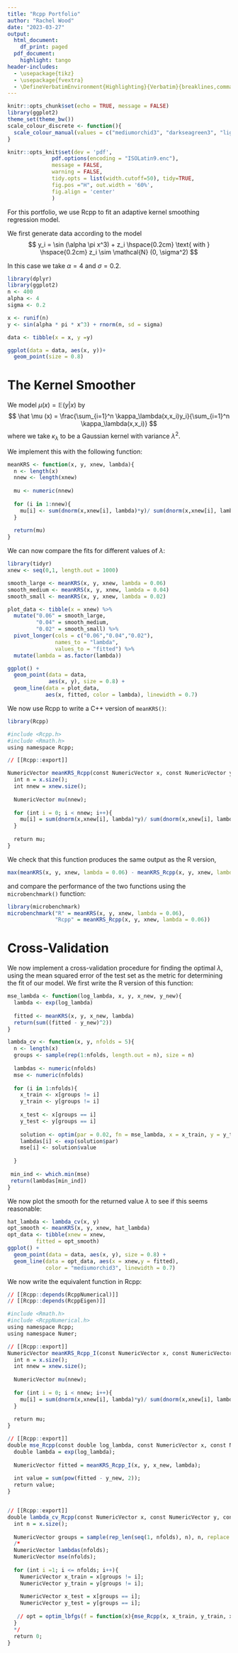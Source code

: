 ```yaml
---
title: "Rcpp Portfolio"
author: "Rachel Wood"
date: "2023-03-27"
output:
  html_document:
    df_print: paged
  pdf_document: 
    highlight: tango
header-includes: 
  - \usepackage{tikz}
  - \usepackage{fvextra}
  - \DefineVerbatimEnvironment{Highlighting}{Verbatim}{breaklines,commandchars=\\\{\}}    
---
```


```r
knitr::opts_chunk$set(echo = TRUE, message = FALSE)
library(ggplot2)
theme_set(theme_bw())
scale_colour_discrete <- function(){
  scale_colour_manual(values = c("mediumorchid3", "darkseagreen3", "lightpink2"))
}

knitr::opts_knit$set(dev = 'pdf',
              pdf.options(encoding = "ISOLatin9.enc"),
              message = FALSE,
              warning = FALSE,
              tidy.opts = list(width.cutoff=50), tidy=TRUE,
              fig.pos ="H", out.width = '60%',
              fig.align = 'center'
              )

```

For this portfolio, we use Rcpp to fit an adaptive kernel smoothing regression model. 

We first generate data according to the model
$$
y_i = \sin (\alpha \pi x^3) + z_i \hspace{0.2cm} \text{ with } \hspace{0.2cm} z_i \sim \mathcal{N} (0, \sigma^2)
$$

In this case we take $\alpha = 4$ and $\sigma = 0.2$.

```r
library(dplyr)
library(ggplot2)
n <- 400 
alpha <- 4
sigma <- 0.2

x <- runif(n)
y <- sin(alpha * pi * x^3) + rnorm(n, sd = sigma)

data <- tibble(x = x, y =y)

ggplot(data = data, aes(x, y))+
  geom_point(size = 0.8)
```

# The Kernel Smoother

We model $\mu(x) = \mathbb{E}  (y|x)$ by
$$
\hat \mu (x) = \frac{\sum_{i=1}^n \kappa_\lambda(x,x_i)y_i}{\sum_{i=1}^n \kappa_\lambda(x,x_i)}
$$
where we take $\kappa_\lambda$ to be a Gaussian kernel with variance $\lambda^2$.

We implement this with the following function:

```r
meanKRS <- function(x, y, xnew, lambda){
  n <- length(x)
  nnew <- length(xnew)
  
  mu <- numeric(nnew)
  
  for (i in 1:nnew){
    mu[i] <- sum(dnorm(x,xnew[i], lambda)*y)/ sum(dnorm(x,xnew[i], lambda))
  }
  
  return(mu)
}
```

We can now compare the fits for different values of $\lambda$:
```r
library(tidyr)
xnew <- seq(0,1, length.out = 1000)

smooth_large <- meanKRS(x, y, xnew, lambda = 0.06)
smooth_medium <- meanKRS(x, y, xnew, lambda = 0.04)
smooth_small <- meanKRS(x, y, xnew, lambda = 0.02)

plot_data <- tibble(x = xnew) %>%
  mutate("0.06" = smooth_large,
         "0.04" = smooth_medium,
         "0.02" = smooth_small) %>%
  pivot_longer(cols = c("0.06","0.04","0.02"),
               names_to = "lambda",
               values_to = "fitted") %>%
  mutate(lambda = as.factor(lambda)) 

ggplot() +
  geom_point(data = data,
             aes(x, y), size = 0.8) +
  geom_line(data = plot_data, 
            aes(x, fitted, color = lambda), linewidth = 0.7)
```
We now use Rcpp to write a C++ version of `meanKRS()`:
```r
library(Rcpp)

```

```r
#include <Rcpp.h>
#include <Rmath.h>
using namespace Rcpp;

// [[Rcpp::export]]

NumericVector meanKRS_Rcpp(const NumericVector x, const NumericVector y, const NumericVector xnew, const double lambda) {
  int n = x.size();
  int nnew = xnew.size();
  
  NumericVector mu(nnew);
  
  for (int i = 0; i < nnew; i++){
    mu[i] = sum(dnorm(x,xnew[i], lambda)*y)/ sum(dnorm(x,xnew[i], lambda));
  }
  
  return mu;
}
```

We check that this function produces the same output as the R version, 

```r
max(meanKRS(x, y, xnew, lambda = 0.06) - meanKRS_Rcpp(x, y, xnew, lambda = 0.06))
```
and compare the performance of the two functions using the `microbenchmark()` function:
```r
library(microbenchmark)
microbenchmark("R" = meanKRS(x, y, xnew, lambda = 0.06),
               "Rcpp" = meanKRS_Rcpp(x, y, xnew, lambda = 0.06))
```

# Cross-Validation

We now implement a cross-validation procedure for finding the optimal $\lambda$, using the mean squared error of the test set as the metric for determining the fit of our model. We first write the R version of this function:
```r
mse_lambda <- function(log_lambda, x, y, x_new, y_new){
  lambda <- exp(log_lambda)
  
  fitted <- meanKRS(x, y, x_new, lambda)
  return(sum((fitted - y_new)^2))
}

lambda_cv <- function(x, y, nfolds = 5){
  n <- length(x)
  groups <- sample(rep(1:nfolds, length.out = n), size = n)
  
  lambdas <- numeric(nfolds)
  mse <- numeric(nfolds)
  
  for (i in 1:nfolds){
    x_train <- x[groups != i]
    y_train <- y[groups != i]
    
    x_test <- x[groups == i]
    y_test <- y[groups == i]
    
    solution <- optim(par = 0.02, fn = mse_lambda, x = x_train, y = y_train, x_new = x_test, y_new =  y_test, method = "BFGS")
    lambdas[i] <- exp(solution$par)
    mse[i] <- solution$value
    
  }
  
 min_ind <- which.min(mse)
 return(lambdas[min_ind])
}
```

We now plot the smooth for the returned value $\lambda$ to see if this seems reasonable:
```r
hat_lambda <- lambda_cv(x, y)
opt_smooth <- meanKRS(x, y, xnew, hat_lambda)
opt_data <- tibble(xnew = xnew,
         fitted = opt_smooth)
ggplot() +
  geom_point(data = data, aes(x, y), size = 0.8) +
  geom_line(data = opt_data, aes(x = xnew,y = fitted), 
            color = "mediumorchid3", linewidth = 0.7)
```

We now write the equivalent function in Rcpp:
```r
// [[Rcpp::depends(RcppNumerical)]]
// [[Rcpp::depends(RcppEigen)]]

#include <Rmath.h>
#include <RcppNumerical.h>
using namespace Rcpp;
using namespace Numer;

// [[Rcpp::export]]
NumericVector meanKRS_Rcpp_I(const NumericVector x, const NumericVector y, const NumericVector xnew, const double lambda) {
  int n = x.size();
  int nnew = xnew.size();
  
  NumericVector mu(nnew);
  
  for (int i = 0; i < nnew; i++){
    mu[i] = sum(dnorm(x,xnew[i], lambda)*y)/ sum(dnorm(x,xnew[i], lambda));
  }
  
  return mu;
}

// [[Rcpp::export]]
double mse_Rcpp(const double log_lambda, const NumericVector x, const NumericVector y, const NumericVector x_new, const NumericVector y_new){
  double lambda = exp(log_lambda);
  
  NumericVector fitted = meanKRS_Rcpp_I(x, y, x_new, lambda);
  
  int value = sum(pow(fitted - y_new, 2));
  return value;
}


// [[Rcpp::export]]
double lambda_cv_Rcpp(const NumericVector x, const NumericVector y, const double nfolds = 5){
  int n = x.size();
  
  NumericVector groups = sample(rep_len(seq(1, nfolds), n), n, replace = false);
  /*
  NumericVector lambdas(nfolds);
  NumericVector mse(nfolds);
  
  for (int i =1; i <= nfolds; i++){
    NumericVector x_train = x[groups != i];
    NumericVector y_train = y[groups != i];
    
    NumericVector x_test = x[groups == i];
    NumericVector y_test = y[groups == i];
    
   // opt = optim_lbfgs(f = function(x){mse_Rcpp(x, x_train, y_train, x_test, y_test)}, double x = 0.02, double opt_mse)
  }
  */
  return 0;
}

```

